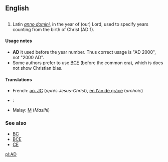 ==English==
=={{initialism}}==

#Latin ''[[Anno Domini#Latin|anno domini]]'', in the year of (our) Lord, used to specify years counting from the birth of Christ (AD 1).

====Usage notes====
*'''AD''' it used before the year number.  Thus correct usage is "AD 2000", not "2000 AD".
*Some authors prefer to use [[BCE]] (before the common era), which is does not show Christian bias.

====Translations====
*French: [[ap. JC]] (''après Jésus-Christ''), [[en l'an de grâce]] (''archaic'')
*{{ms}}:
*Malay: [[M]] (''Masihi'')

===See also===
*[[BC]]
*[[BCE]]
*[[CE]]

[[pl:AD]]